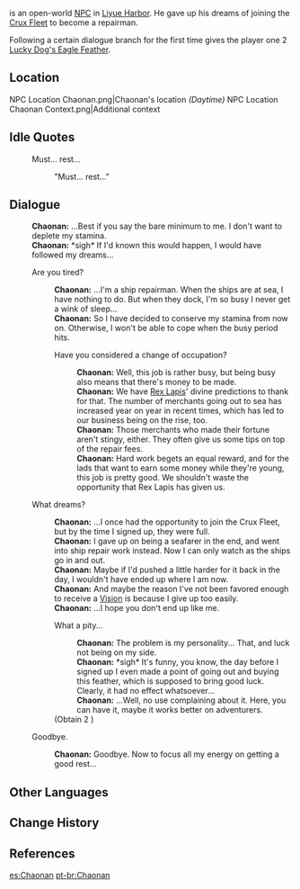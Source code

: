 {{Character Infobox
|image            = NPC Chaonan.png
|region           = Liyue
|location         = Liyue
|title            = Repairman
|dialoguereward   = {{Card|Lucky Dog's Eagle Feather|1|quality=2}}
|type             = Open-World NPC
|voiceEN          = [[imdb:nm1517800|Jonathan Lipow]]<ref name="Jonathan Lipow VA">Jonathan Lipow: [http://www.jonathanlipow.com/p/resume.html EN VA's Website]</ref>
}}
{{Lang|'''Chaonan'''|zh=朝南|zh_rm=Cháonán}} is an open-world [[NPC]] in [[Liyue Harbor]]. He gave up his dreams of joining the [[Crux Fleet]] to become a repairman.

Following a certain dialogue branch for the first time gives the player one 2{{Star}} [[Lucky Dog's Eagle Feather]].

==Location==
<gallery>
NPC Location Chaonan.png|Chaonan's location ''(Daytime)''
NPC Location Chaonan Context.png|Additional context
</gallery>
<!--
==Profile==
===Appearance===
-->
==Idle Quotes==
{{Dialogue Start}}
:{{DIcon|Idle}} Must... rest...
::{{A|VO Chaonan 01.ogg}} "Must... rest..."
{{Dialogue End}}

==Dialogue==
{{Dialogue Start}}
:'''Chaonan:''' ...Best if you say the bare minimum to me. I don't want to deplete my stamina.
:'''Chaonan:''' *sigh* If I'd known this would happen, I would have followed my dreams...
:{{DIcon}} Are you tired?
::'''Chaonan:''' ...I'm a ship repairman. When the ships are at sea, I have nothing to do. But when they dock, I'm so busy I never get a wink of sleep...
::'''Chaonan:''' So I have decided to conserve my stamina from now on. Otherwise, I won't be able to cope when the busy period hits.
::{{DIcon}} Have you considered a change of occupation?
:::'''Chaonan:''' Well, this job is rather busy, but being busy also means that there's money to be made.
:::'''Chaonan:''' We have [[Rex Lapis]]' divine predictions to thank for that. The number of merchants going out to sea has increased year on year in recent times, which has led to our business being on the rise, too.
:::'''Chaonan:''' Those merchants who made their fortune aren't stingy, either. They often give us some tips on top of the repair fees.
:::'''Chaonan:''' Hard work begets an equal reward, and for the lads that want to earn some money while they're young, this job is pretty good. We shouldn't waste the opportunity that Rex Lapis has given us.
:{{DIcon}} What dreams?
::'''Chaonan:''' ...I once had the opportunity to join the Crux Fleet, but by the time I signed up, they were full.
::'''Chaonan:''' I gave up on being a seafarer in the end, and went into ship repair work instead. Now I can only watch as the ships go in and out.
::'''Chaonan:''' Maybe if I'd pushed a little harder for it back in the day, I wouldn't have ended up where I am now.
::'''Chaonan:''' And maybe the reason I've not been favored enough to receive a [[Vision]] is because I give up too easily.
::'''Chaonan:''' ...I hope you don't end up like me.
::{{DIcon|Reward}} What a pity...
:::'''Chaonan:''' The problem is my personality... That, and luck not being on my side.
:::'''Chaonan:''' *sigh* It's funny, you know, the day before I signed up I even made a point of going out and buying this feather, which is supposed to bring good luck. Clearly, it had no effect whatsoever...
:::'''Chaonan:''' ...Well, no use complaining about it. Here, you can have it, maybe it works better on adventurers.
::;(Obtain 2{{Star}} {{Item|Lucky Dog's Eagle Feather}})
:{{DIcon}} Goodbye.
::'''Chaonan:''' Goodbye. Now to focus all my energy on getting a good rest...
{{Dialogue End}}

==Other Languages==
{{Other Languages
|default_hidden = 1
|en      = Chaonan
|zhs     = 朝南
|zhs_rm  = Cháonán
|zht     = 朝南
|zht_rm  = Cháonán
|ja      = 朝南
|ja_rm   = Chounan{{Assumed}}
|ko      = 조남
|es      = Chaonan
|fr      = Chaonan
|ru      = Чао Нань
|th      = Chaonan
|vi      = Chaonan
|de      = Chaonan
|id      = Chaonan
|pt      = Chaonan
|tr      = Chaonan
|it      = Chaonan
}}

==Change History==
{{Change History|1.0}}

==References==
{{Reflist}}

[[es:Chaonan]]
[[pt-br:Chaonan]]